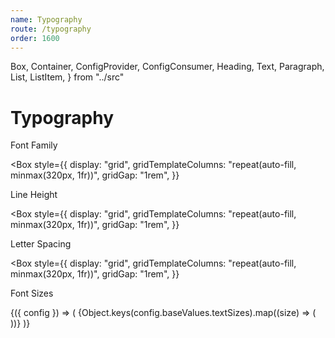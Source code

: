 ```yaml
---
name: Typography
route: /typography
order: 1600
---
```


  Box,
  Container,
  ConfigProvider,
  ConfigConsumer,
  Heading,
  Text,
  Paragraph,
  List,
  ListItem,
} from "../src"

# Typography

<SectionHeading pattern="font-{family}">Font Family</SectionHeading>

<Box
  style={{
    display: "grid",
    gridTemplateColumns: "repeat(auto-fill, minmax(320px, 1fr))",
    gridGap: "1rem",
  }}
>
  <FontBox caption="Sans" modifier="font-sans" />
  <FontBox caption="Serif" modifier="font-serif" />
  <FontBox caption="Mono" modifier="font-mono" />
</Box>

<SectionHeading pattern="leading-{size}">Line Height</SectionHeading>

<Box
  style={{
    display: "grid",
    gridTemplateColumns: "repeat(auto-fill, minmax(320px, 1fr))",
    gridGap: "1rem",
  }}
>
  <FontBox
    example="Farm-to-table flannel keytar brooklyn vinyl, bicycle rights kombucha venmo tilde authentic street art meggings."
    caption="None"
    modifier="leading-none"
  />
  <FontBox
    example="Farm-to-table flannel keytar brooklyn vinyl, bicycle rights kombucha venmo tilde authentic street art meggings."
    caption="Tight"
    modifier="leading-tight"
  />
  <FontBox
    example="Farm-to-table flannel keytar brooklyn vinyl, bicycle rights kombucha venmo tilde authentic street art meggings."
    caption="Snug"
    modifier="leading-snug"
  />
  <FontBox
    example="Farm-to-table flannel keytar brooklyn vinyl, bicycle rights kombucha venmo tilde authentic street art meggings."
    caption="Normal"
    modifier="leading-normal"
  />
  <FontBox
    example="Farm-to-table flannel keytar brooklyn vinyl, bicycle rights kombucha venmo tilde authentic street art meggings."
    caption="Relaxed"
    modifier="leading-relaxed"
  />
  <FontBox
    example="Farm-to-table flannel keytar brooklyn vinyl, bicycle rights kombucha venmo tilde authentic street art meggings."
    caption="Loose"
    modifier="leading-loose"
  />
</Box>

<SectionHeading pattern="tracking-{size}">Letter Spacing</SectionHeading>

<Box
  style={{
    display: "grid",
    gridTemplateColumns: "repeat(auto-fill, minmax(320px, 1fr))",
    gridGap: "1rem",
  }}
>
  <FontBox
    example="Cronut cray knausgaard banh mi"
    caption="Tighter"
    modifier="tracking-tighter"
  />
  <FontBox
    example="Cronut cray knausgaard banh mi"
    caption="Tight"
    modifier="tracking-tight"
  />
  <FontBox
    example="Cronut cray knausgaard banh mi"
    caption="Normal"
    modifier="tracking-normal"
  />
  <FontBox
    example="Cronut cray knausgaard banh mi"
    caption="Wide"
    modifier="tracking-wide"
  />
  <FontBox
    example="Cronut cray knausgaard banh mi"
    caption="Wider"
    modifier="tracking-wider"
  />
  <FontBox
    example="Cronut cray knausgaard banh mi"
    caption="Widest"
    modifier="tracking-widest"
  />
</Box>

<SectionHeading pattern="text-{size}">Font Sizes</SectionHeading>

<ConfigConsumer>
  {({ config }) => (
    <Box
      style={{
        display: "grid",
        gridTemplateColumns: "repeat(auto-fill, 1fr)",
        gridGap: "1rem",
      }}
    >
      {Object.keys(config.baseValues.textSizes).map((size) => (
        <LetterBox caption={size} modifier={`text-${size}`} />
      ))}
    </Box>
  )}
</ConfigConsumer>
